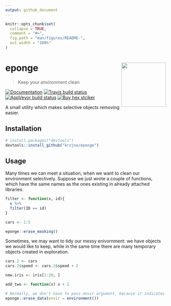 ```yaml
---
output: github_document
---
```


<!-- README.md is generated from README.Rmd. Please edit that file -->

```r
knitr::opts_chunk$set(
  collapse = TRUE,
  comment = "#>",
  fig.path = "man/figures/README-",
  out.width = "100%"
)
```

# eponge <img src='man/figures/logo.png' align="right" height="139" />
> Keep your environment clean

<!-- badges: start -->
[![Documentation](https://img.shields.io/badge/documentation-eponge-orange.svg?colorB=E91E63)](http://krzjoa.github.io/eponge/)
[![Travis build status](https://travis-ci.org/krzjoa/eponge.svg?branch=master)](https://travis-ci.org/krzjoa/eponge)
[![AppVeyor build status](https://ci.appveyor.com/api/projects/status/github/krzjoa/eponge?branch=master&svg=true)](https://ci.appveyor.com/project/krzjoa/eponge)
[![Buy hex stciker](https://img.shields.io/badge/buy%20hex-eponge-green)](https://www.redbubble.com/people/krzjoa/works/44569100-eponge-r-package-hex?asc=u&kind=sticker&p=sticker&size=small)
<!-- badges: end -->

A small utility which makes selective objects removing easier.

## Installation

``` r
# install.packages("devtools")
devtools::install_github("krzjoa/eponge")
```

## Usage

Many times we can meet a situation, when we want to clean our environment selectively.
Suppose we just wrote a couple of functions, which have the same names as the ones
existing in already attached libraries.

```r
filter <- function(x, id){
  x %>% 
  filter(ID == id)
}

cars <- 1:5

eponge::erase_masking()
```

Sometimes, we may want to tidy our messy enivornment: we have objects we would like to keep, while in the same time there are many temporary objects created in exploration.

```r
cars.2 <- cars
cars.2$speed <- cars.2$speed + 2

new.iris <- iris[1:20, ]

add_two <- function(x) x + 2

# Normally, we don't have to pass envir argument, because it indicates global environment by default
eponge::erase_data(envir = environment())
```




